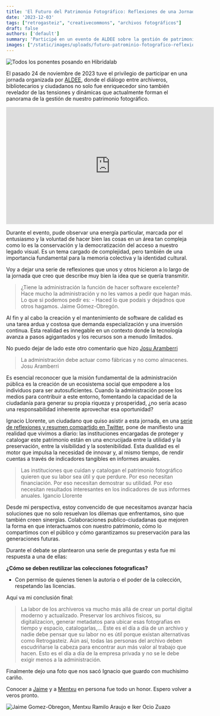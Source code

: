 ```yaml
---
title: 'El Futuro del Patrimonio Fotográfico: Reflexiones de una Jornada de ALDEE'
date: '2023-12-03'
tags: ["retrogasteiz", "creativecommons", "archivos fotográficos"]
draft: false
authors: ['default']
summary: 'Participé en un evento de ALDEE sobre la gestión de patrimonio fotográfico, debatiendo la conservación, acceso y sostenibilidad en un entorno de colaboración público-ciudadana.'
images: ["/static/images/uploads/futuro-patrominio-fotografico-reflexiones-aldee/todos.webp", "/static/images/uploads/futuro-patrominio-fotografico-reflexiones-aldee/jaime-mentxu-iker.webp"]
---
```


![Todos los ponentes posando en Hibridalab](/static/images/uploads/futuro-patrominio-fotografico-reflexiones-aldee/todos.webp)

El pasado 24 de noviembre de 2023 tuve el privilegio de participar en una jornada organizada por [ALDEE](https://www.aldee.eus/es/cursos/como-difundimos-nuestras-colecciones-fotograficas-con-todas-las-de-la-ley/ik-289/), donde el diálogo entre archiveros, bibliotecarios y ciudadanos no solo fue enriquecedor sino también revelador de las tensiones y dinámicas que actualmente forman el panorama de la gestión de nuestro patrimonio fotográfico.

<iframe width="560" height="315" src="https://www.youtube.com/embed/zw_hy96SWPg?si=81mkTuGDqihGNWvU" title="Debate - Se reutilizan de manera adecuada los archivos fotográficos?" frameborder="0" allow="accelerometer; autoplay; clipboard-write; encrypted-media; gyroscope; picture-in-picture; web-share" allowfullscreen></iframe>

Durante el evento, pude observar una energía particular, marcada por el entusiasmo y la voluntad de hacer bien las cosas en un área tan compleja como lo es la conservación y la democratización del acceso a nuestro legado visual. Es un tema cargado de complejidad, pero también de una importancia fundamental para la memoria colectiva y la identidad cultural.

Voy a dejar una serie de reflexiones que unos y otros hicieron a lo largo de la jornada que creo que describe muy bien la idea que se quería transmitir.

> ¿Tiene la administración la función de hacer software excelente? Hace mucho la administración y no les vamos a pedir que hagan más. Lo que si podemos pedir es: - Haced lo que podais y dejadnos que otros hagamos. Jaime Gómez-Obregón.

Al fin y al cabo la creación y el mantenimiento de software de calidad es una tarea ardua y costosa que demanda especialización y una inversión continua. Esta realidad es innegable en un contexto donde la tecnología avanza a pasos agigantados y los recursos son a menudo limitados.

No puedo dejar de lado este otro comentario que hizo [Josu Aramberri](https://es.wikipedia.org/wiki/Josu_Aramberri_Miranda)

> La administración debe actuar como fábricas y no como almacenes. Josu Aramberri

Es esencial reconocer que la misión fundamental de la administración pública es la creación de un ecosistema social que empodere a los individuos para ser autosuficientes. Cuando la administración posee los medios para contribuir a este entorno, fomentando la capacidad de la ciudadanía para generar su propia riqueza y prosperidad, ¿no sería acaso una responsabilidad inherente aprovechar esa oportunidad?

Ignacio Llorente, un ciudadano que quiso asistir a esta jornada, en una [serie de reflexiones y resumen compartido en Twitter](https://twitter.com/igll/status/1728182162464317885), pone de manifiesto una realidad que vivimos a diario: las instituciones encargadas de proteger y catalogar este patrimonio están en una encrucijada entre la utilidad y la preservación, entre la visibilidad y la sostenibilidad. Esta dualidad es el motor que impulsa la necesidad de innovar y, al mismo tiempo, de rendir cuentas a través de indicadores tangibles en informes anuales.

> Las instituciones que cuidan y catalogan el patrimonio fotográfico quieren que su labor sea útil y que perdure. Por eso necesitan financiación. Por eso necesitan demostrar su utilidad. Por eso necesitan resultados interesantes en los indicadores de sus informes anuales. Igancio Llorente

Desde mi perspectiva, estoy convencido de que necesitamos avanzar hacia soluciones que no solo resuelvan los dilemas que enfrentamos, sino que también creen sinergias. Colaboraciones publico-ciudadanas que mejoren la forma en que interactuamos con nuestro patrimonio, cómo lo compartimos con el público y cómo garantizamos su preservación para las generaciones futuras.

Durante el debate se plantearon una serie de preguntas y esta fue mi respuesta a una de ellas:

**¿Cómo se deben reutilizar las colecciones fotograficas?**

- Con permiso de quienes tienen la autoria o el poder de la colección, respetando las licencias.

Aquí va mi conclusión final:

> La labor de los archiveros va mucho más allá de crear un portal digital moderno y actualizado. Preservar los archivos fisicos, su digitalizacion, generar metadatos para ubicar esas fotografias en tiempo y espacio, catalogarlas,... Este es el día a día de un archivo y nadie debe pensar que su labor no es útil porque existan alternativas como Retrogasteiz. Aún así, todas las personas del archivo deben escudriñarse la cabeza para encontrar aun más valor al trabajo que hacen. Esto es el día a día de la empresa privada y no se le debe exigir menos a la administración.

Finalmente dejo una foto que nos sacó Ignacio que guardo con muchisimo cariño.

Conocer a [Jaime](https://es.wikipedia.org/wiki/Jaime_G%C3%B3mez-Obreg%C3%B3n) y a [Mentxu](https://eu.wikipedia.org/wiki/Mentxu_Ramilo_Araujo) en persona fue todo un honor. Espero volver a veros pronto.

![Jaime Gomez-Obregon, Mentxu Ramilo Araujo e Iker Ocio Zuazo](/static/images/uploads/futuro-patrominio-fotografico-reflexiones-aldee/jaime-mentxu-iker.webp)

